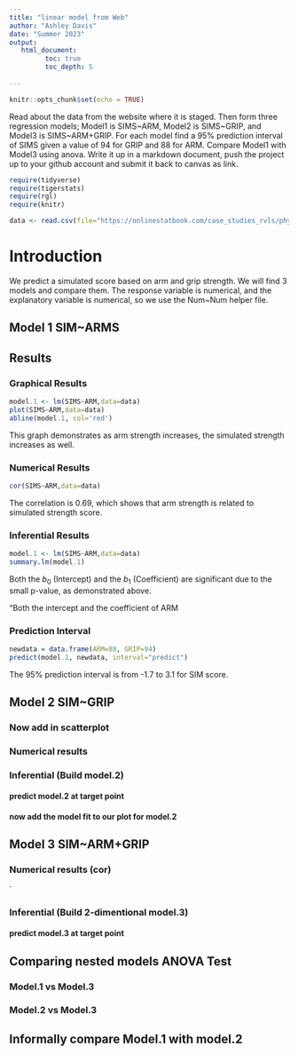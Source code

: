 ```yaml
---
title: "linear model from Web"
author: "Ashley Davis"
date: "Summer 2023"
output:
   html_document:
         toc: true
         toc_depth: 5
        
---
```


```r
knitr::opts_chunk$set(echo = TRUE)
```

Read about the data from the website where it is staged.  Then form three regression models; Model1 is SIMS~ARM, Model2 is SIMS~GRIP, and Model3 is SIMS~ARM+GRIP. For each model find a 95% prediction interval of SIMS given a value of 94  for GRIP and 88 for ARM. Compare Model1 with Model3 using anova. Write it up in a markdown document, push the project up to your github account and submit it back to canvas as link. 



```r
require(tidyverse)
require(tigerstats)
require(rgl)
require(knitr)

```

```r
data <- read.csv(file="https://onlinestatbook.com/case_studies_rvls/physical_strength/data.txt",sep="",header=TRUE)  

```

# Introduction

We predict a simulated score based on arm and grip strength. We will find 3 models and compare them. The response variable is numerical, and the explanatory variable is numerical, so we use the Num~Num helper file.

## Model 1 SIM~ARMS

## Results

### Graphical Results

```r
model.1 <- lm(SIMS~ARM,data=data)
plot(SIMS~ARM,data=data)
abline(model.1, col='red')
```

This graph demonstrates as arm strength increases, the simulated strength increases as well.


### Numerical Results

```r
cor(SIMS~ARM,data=data)
```

The correlation is 0.69, which shows that arm strength is related to simulated strength score.

### Inferential Results

```r
model.1 <- lm(SIMS~ARM,data=data)
summary.lm(model.1)
```

Both the $b_0$ (Intercept) and the $b_1$ (Coefficient) are significant due to 
the small p-value, as demonstrated above.

"Both the intercept and the coefficient of ARM

### Prediction Interval
```r
newdata = data.frame(ARM=88, GRIP=94)
predict(model.1, newdata, interval="predict")
```

The 95% prediction interval is from -1.7 to 3.1 for SIM score.


## Model 2 SIM~GRIP

### Now add in scatterplot


### Numerical results 


### Inferential  (Build model.2)
  

#### predict model.2 at target point

#### now add the model fit to our plot for model.2
  


## Model 3 SIM~ARM+GRIP

### Numerical results (cor)

`
  
### Inferential  (Build 2-dimentional model.3)

#### predict model.3 at target point
  

## Comparing nested models ANOVA Test

### Model.1 vs Model.3
### Model.2 vs Model.3

## Informally compare Model.1 with model.2

